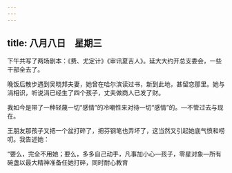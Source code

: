 ```yaml
---
---
---
```

title: 八月八日　星期三
---




下午共写了两场剧本：《费、尤定计》《审讯夏吉人》。延大大约开总支委会，一些干部全去了。

晚饭后散步遇到吴晓邦夫妻，她曾在哈尔滨读过书，新到此地，甚留恋那里。她与涓相识，听说涓已经生了四个孩子，丈夫做商人已发了财。

我如今是带了一种轻蔑一切“感情”的冷嘲性来对待一切“感情”的。―不管过去与现在。

王朋友那孩子又把一个盆打碎了，把芬钢笔也弄坏了，这当然又引起她底气愤和唠叨。我告述她：

“要么，完全不用她；要么，多多自己动手，凡事加小心―孩子，零星对象―所有碗盏以最大精神准备任她打碎，同时耐心教育